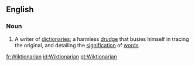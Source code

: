 ==English==
===Noun===
{{en-noun}}
#A writer of [[dictionary|dictionaries]]; a harmless [[drudge]] that busies himself in tracing the original, and detailing the [[signification]] of [[word]]s.

[[fr:Wiktionarian]]
[[id:Wiktionarian]]
[[pt:Wiktionarian]]